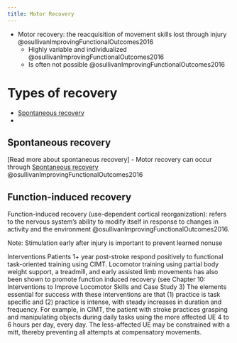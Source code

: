 ```yaml
---
title: Motor Recovery
---
```


- Motor recovery: the reacquisition of movement skills lost through injury @osullivanImprovingFunctionalOutcomes2016
    - Highly variable and individualized @osullivanImprovingFunctionalOutcomes2016
    - Is often not possible @osullivanImprovingFunctionalOutcomes2016


# Types of recovery

- [Spontaneous recovery]({{< var ref-spontaneous-recovery.path >}})
- 

## Spontaneous recovery

[Read more about spontaneous recovery]
- Motor recovery can occur through [Spontaneous recovery]({{< var ref-spontaneous-recovery.path >}}) @osullivanImprovingFunctionalOutcomes2016

## Function-induced recovery

Function-induced recovery (use-dependent cortical reorganization): refers to the nervous system’s ability to modify itself in response to changes in activity and the environment @osullivanImprovingFunctionalOutcomes2016.

:::{.callout-note}
Note: Stimulation early after injury is important to prevent learned nonuse
:::

Interventions
Patients 1+ year post-stroke respond positively to functional task-oriented training using CIMT.
Locomotor training using partial body weight support, a treadmill, and early assisted limb movements has also been shown to promote function induced recovery (see Chapter 10: Interventions to Improve Locomotor Skills and Case Study 3)
The elements essential for success with these interventions are that 
(1) practice is task specific and 
(2) practice is intense, with steady increases in duration and frequency. 
For example, in CIMT, the patient with stroke practices grasping and manipulating objects during daily tasks using the more affected UE 4 to 6 hours per day, every day. The less-affected UE may be constrained with a mitt, thereby preventing all attempts at compensatory movements.
